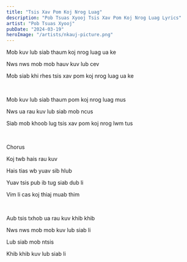 ```yaml
---
title: "Tsis Xav Pom Koj Nrog Luag"
description: "Pob Tsuas Xyooj Tsis Xav Pom Koj Nrog Luag Lyrics"
artist: "Pob Tsuas Xyooj"
pubDate: "2024-03-19"
heroImage: "/artists/nkauj-picture.png"
---
```


Mob kuv lub siab thaum koj nrog luag ua ke

Nws nws mob mob hauv kuv lub cev

Mob siab khi rhes tsis xav pom koj nrog luag ua ke

<br />

Mob kuv lub siab thaum pom koj nrog luag mus

Nws ua rau kuv lub siab mob ncus

Siab mob khoob lug tsis xav pom koj nrog lwm tus

<br />

Chorus

Koj twb hais rau kuv

Hais tias wb yuav sib hlub

Yuav tsis pub ib tug siab dub li

Vim li cas koj thiaj muab thim

<br />

Aub tsis txhob ua rau kuv khib khib

Nws nws mob mob kuv lub siab li

Lub siab mob ntsis

Khib khib kuv lub siab li
